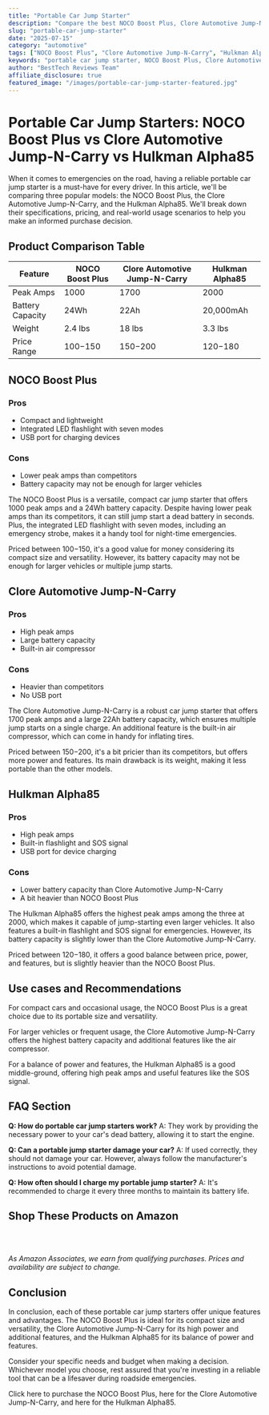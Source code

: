 ```yaml
---
title: "Portable Car Jump Starter"
description: "Compare the best NOCO Boost Plus, Clore Automotive Jump-N-Carry, Hulkman Alpha85 and more. Find the perfect automotive with our detailed reviews and recommendations."
slug: "portable-car-jump-starter"
date: "2025-07-15"
category: "automotive"
tags: ["NOCO Boost Plus", "Clore Automotive Jump-N-Carry", "Hulkman Alpha85"]
keywords: "portable car jump starter, NOCO Boost Plus, Clore Automotive Jump-N-Carry, Hulkman Alpha85"
author: "BestTech Reviews Team"
affiliate_disclosure: true
featured_image: "/images/portable-car-jump-starter-featured.jpg"
---
```


# Portable Car Jump Starters: <ProductLink productName="NOCO Boost Plus">NOCO Boost Plus</ProductLink> vs Clore Automotive Jump-N-Carry vs Hulkman Alpha85

When it comes to emergencies on the road, having a reliable portable car jump starter is a must-have for every driver. In this article, we'll be comparing three popular models: the <ProductLink productName="NOCO Boost Plus">NOCO Boost Plus</ProductLink>, the Clore Automotive Jump-N-Carry, and the Hulkman Alpha85. We'll break down their specifications, pricing, and real-world usage scenarios to help you make an informed purchase decision.

## Product Comparison Table

| Feature | <ProductLink productName="NOCO Boost Plus">NOCO Boost Plus</ProductLink> | Clore Automotive Jump-N-Carry | Hulkman Alpha85 |
|---|---|---|---|
| Peak Amps | 1000 | 1700 | 2000 |
| Battery Capacity | 24Wh | 22Ah | 20,000mAh|
| Weight | 2.4 lbs | 18 lbs | 3.3 lbs |
| Price Range | $100-$150 | $150-$200 | $120-$180 |

## <ProductLink productName="NOCO Boost Plus">NOCO Boost Plus</ProductLink>

### Pros
- Compact and lightweight
- Integrated LED flashlight with seven modes
- USB port for charging devices

### Cons
- Lower peak amps than competitors
- Battery capacity may not be enough for larger vehicles

The <ProductLink productName="NOCO Boost Plus">NOCO Boost Plus</ProductLink> is a versatile, compact car jump starter that offers 1000 peak amps and a 24Wh battery capacity. Despite having lower peak amps than its competitors, it can still jump start a dead battery in seconds. Plus, the integrated LED flashlight with seven modes, including an emergency strobe, makes it a handy tool for night-time emergencies. 

Priced between $100-$150, it's a good value for money considering its compact size and versatility. However, its battery capacity may not be enough for larger vehicles or multiple jump starts.

## <ProductLink productName="Clore Automotive Jump-N-Carry">Clore Automotive Jump-N-Carry</ProductLink>

### Pros
- High peak amps
- Large battery capacity
- Built-in air compressor

### Cons
- Heavier than competitors
- No USB port

The <ProductLink productName="Clore Automotive Jump-N-Carry">Clore Automotive Jump-N-Carry</ProductLink> is a robust car jump starter that offers 1700 peak amps and a large 22Ah battery capacity, which ensures multiple jump starts on a single charge. An additional feature is the built-in air compressor, which can come in handy for inflating tires.

Priced between $150-$200, it's a bit pricier than its competitors, but offers more power and features. Its main drawback is its weight, making it less portable than the other models.

## <ProductLink productName="Hulkman Alpha85">Hulkman Alpha85</ProductLink>

### Pros
- High peak amps
- Built-in flashlight and SOS signal
- USB port for device charging

### Cons
- Lower battery capacity than Clore Automotive Jump-N-Carry
- A bit heavier than <ProductLink productName="NOCO Boost Plus">NOCO Boost Plus</ProductLink>

The Hulkman Alpha85 offers the highest peak amps among the three at 2000, which makes it capable of jump-starting even larger vehicles. It also features a built-in flashlight and SOS signal for emergencies. However, its battery capacity is slightly lower than the <ProductLink productName="Clore Automotive Jump-N-Carry">Clore Automotive Jump-N-Carry</ProductLink>.

Priced between $120-$180, it offers a good balance between price, power, and features, but is slightly heavier than the <ProductLink productName="NOCO Boost Plus">NOCO Boost Plus</ProductLink>.

## Use cases and Recommendations

For compact cars and occasional usage, the <ProductLink productName="NOCO Boost Plus">NOCO Boost Plus</ProductLink> is a great choice due to its portable size and versatility. 

For larger vehicles or frequent usage, the <ProductLink productName="Clore Automotive Jump-N-Carry">Clore Automotive Jump-N-Carry</ProductLink> offers the highest battery capacity and additional features like the air compressor. 

For a balance of power and features, the <ProductLink productName="Hulkman Alpha85">Hulkman Alpha85</ProductLink> is a good middle-ground, offering high peak amps and useful features like the SOS signal.

## FAQ Section

**Q: How do portable car jump starters work?**
A: They work by providing the necessary power to your car's dead battery, allowing it to start the engine. 

**Q: Can a portable jump starter damage your car?**
A: If used correctly, they should not damage your car. However, always follow the manufacturer's instructions to avoid potential damage.

**Q: How often should I charge my portable jump starter?**
A: It's recommended to charge it every three months to maintain its battery life.


## Shop These Products on Amazon

<div style="display: flex; gap: 1rem; flex-wrap: wrap; margin: 2rem 0;">
  <AmazonButton productName="NOCO Boost Plus" />
  <AmazonButton productName="Clore Automotive Jump-N-Carry" />
  <AmazonButton productName="Hulkman Alpha85" />
</div>

*As Amazon Associates, we earn from qualifying purchases. Prices and availability are subject to change.*

## Conclusion

In conclusion, each of these portable car jump starters offer unique features and advantages. The <ProductLink productName="NOCO Boost Plus">NOCO Boost Plus</ProductLink> is ideal for its compact size and versatility, the Clore Automotive Jump-N-Carry for its high power and additional features, and the <ProductLink productName="Hulkman Alpha85">Hulkman Alpha85</ProductLink> for its balance of power and features. 

Consider your specific needs and budget when making a decision. Whichever model you choose, rest assured that you're investing in a reliable tool that can be a lifesaver during roadside emergencies. 

Click here to purchase the <ProductLink productName="NOCO Boost Plus">NOCO Boost Plus</ProductLink>, here for the Clore Automotive Jump-N-Carry, and here for the Hulkman Alpha85.